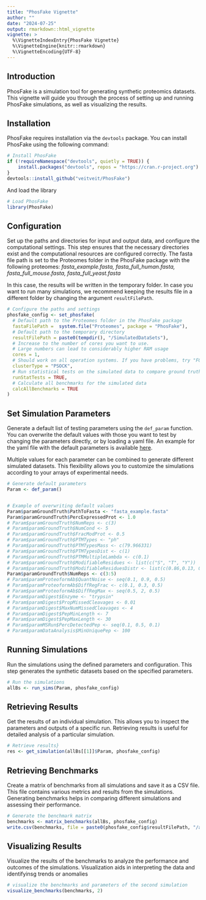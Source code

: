 ```yaml
---
title: "PhosFake Vignette"
author: ""
date: "2024-07-25"
output: rmarkdown::html_vignette
vignette: >
  %\VignetteIndexEntry{PhosFake Vignette}
  %\VignetteEngine{knitr::rmarkdown}
  %\VignetteEncoding{UTF-8}
---
```


## Introduction

PhosFake is a simulation tool for generating synthetic proteomics datasets. This vignette will guide you through the process of setting up and running PhosFake simulations, as well as visualizing the results.

## Installation

PhosFake requires installation via the `devtools` package. You can install PhosFake using the following command:

```r
# Install PhosFake
if (!requireNamespace("devtools", quietly = TRUE)) {
    install.packages("devtools", repos = "https://cran.r-project.org")
}
devtools::install_github("veitveit/PhosFake")
```

And load the library
```r
# Load PhosFake
library(PhosFake)
```

## Configuration

Set up the paths and directories for input and output data, and configure the computational settings. 
This step ensures that the necessary directories exist and the computational resources are configured correctly. The fasta file path is set to the Proteomes folder in the PhosFake package with the following
proteomes: _fasta_example.fasta, fasta_full_human.fasta, fasta_full_mouse.fasta, fasta_full_yeast.fasta_

In this case, the results will be written in the temporary folder. In case you want to run many simulations, we recommend keeping the results file in a different folder by changing the argument `resultFilePath`.


```r
# Configure the paths and settings
phosfake_config <- set_phosfake(
  # Default path to the Proteomes folder in the PhosFake package
  fastaFilePath =  system.file("Proteomes", package = "PhosFake"),
  # Default path to the temporary directory
  resultFilePath = paste0(tempdir(), "/SimulatedDataSets"),
  # Increase to the number of cores you want to use. 
  # Large numbers can lead to considerably higher RAM usage
  cores = 1, 
  # Should work on all operation systems. If you have problems, try "FORK" instead
  clusterType = "PSOCK",
  # Run statistical tests on the simulated data to compare ground truth with simulated values
  runStatTests = TRUE,
  # Calculate all benchmarks for the simulated data
  calcAllBenchmarks = TRUE
)
```

## Set Simulation Parameters

Generate a default list of testing parameters using the `def_param` function. You can overwrite the default values with those you want to test by changing the parameters directly, or by loading a yaml file. An example 
for the yaml file with the default parameters is available [here](https://github.com/veitveit/PhosFake/blob/master/inst/config/parameters.yaml).

Multiple values for each parameter can be combined to generate different simulated datasets. This flexibility allows you to customize the simulations according to your arrays of experimental needs.

```r
# Generate default parameters
Param <- def_param()


# Example of overwriting default values
Param$paramGroundTruth$PathToFasta <- "fasta_example.fasta"
Param$paramGroundTruth$PercExpressedProt <- 1.0
# Param$paramGroundTruth$NumReps <- c(3)
# Param$paramGroundTruth$NumCond <- 5
# Param$paramGroundTruth$FracModProt <- 0.5
# Param$paramGroundTruth$PTMTypes <- "ph"
# Param$paramGroundTruth$PTMTypesMass <- c(79.966331)
# Param$paramGroundTruth$PTMTypesDist <- c(1)
# Param$paramGroundTruth$PTMMultipleLambda <- c(0.1)
# Param$paramGroundTruth$ModifiableResidues <- list(c("S", "T", "Y"))
# Param$paramGroundTruth$ModifiableResiduesDistr <- list(c(0.86,0.13, 0.01))
Param$paramGroundTruth$NumReps <- c(3:5)
# Param$paramProteoformAb$QuantNoise <- seq(0.1, 0.9, 0.5)
# Param$paramProteoformAb$DiffRegFrac <- c(0.1, 0.3, 0.5)
# Param$paramProteoformAb$DiffRegMax <- seq(0.5, 2, 0.5)
# Param$paramDigest$Enzyme <- "trypsin"
# Param$paramDigest$PropMissedCleavages <- 0.01
# Param$paramDigest$MaxNumMissedCleavages <- 4
# Param$paramDigest$PepMinLength <- 7
# Param$paramDigest$PepMaxLength <- 30
# Param$paramMSRun$PercDetectedPep <- seq(0.1, 0.5, 0.1)
# Param$paramDataAnalysis$MinUniquePep <- 100

```

## Running Simulations

Run the simulations using the defined parameters and configuration. This step generates the synthetic datasets based on the specified parameters.

```r
# Run the simulations
allBs <- run_sims(Param, phosfake_config)

```

## Retrieving Results

Get the results of an individual simulation. This allows you to inspect the parameters and outputs of a specific run. Retrieving results is useful for detailed analysis of a particular simulation.

```r
# Retrieve results}
res <- get_simulation(allBs[[1]]$Param, phosfake_config)

```

## Retrieving Benchmarks

Create a matrix of benchmarks from all simulations and save it as a CSV file. This file contains various metrics and results from the simulations. Generating benchmarks helps in comparing different simulations and assessing their performance.

```r
# Generate the benchmark matrix
benchmarks <- matrix_benchmarks(allBs, phosfake_config)
write.csv(benchmarks, file = paste0(phosfake_config$resultFilePath, "/allBenchmarks.csv"))

```

## Visualizing Results

Visualize the results of the benchmarks to analyze the performance and outcomes of the simulations. Visualization aids in interpreting the data and identifyinsg trends or anomalies

```r
# visualize the benchmarks and parameters of the second simulation
visualize_benchmarks(benchmarks, 2)

```
